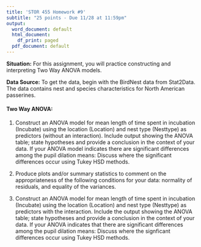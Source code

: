 ```yaml
---
title: 'STOR 455 Homework #9'
subtitle: "25 points - Due 11/28 at 11:59pm"
output:
  word_document: default
  html_document:
    df_print: paged
  pdf_document: default
---
```


__Situation:__ For this assignment, you will practice constructing and interpreting Two Way ANOVA models. 

__Data Source:__ To get the data, begin with the BirdNest data from Stat2Data. The data contains nest and species characteristics for North American passerines.

#### Two Way ANOVA: ####
1. Construct an ANOVA model for mean length of time spent in incubation (Incubate) using the location (Location) and nest type (Nesttype) as predictors (without an interaction). Include output showing the ANOVA table; state hypotheses and provide a conclusion in the context of your data. If your ANOVA model indicates there are significant differences among the pupil dilation means: Discuss where the significant differences occur using Tukey HSD methods. 

2. Produce plots and/or summary statistics to comment on the appropriateness of the following conditions for your data: normality of residuals, and equality of the variances. 

3. Construct an ANOVA model for mean length of time spent in incubation (Incubate) using the location (Location) and nest type (Nesttype) as predictors with the interaction. Include the output showing the ANOVA table; state hypotheses and provide a conclusion in the context of your data. If your ANOVA indicates that there are significant differences among the pupil dilation means: Discuss where the signficant differences occur using Tukey HSD methods. 